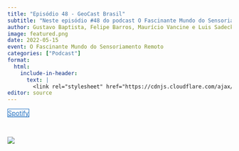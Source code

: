 ```yaml
---
title: "Episódio 48 - GeoCast Brasil"
subtitle: "Neste episódio #48 do podcast O Fascinante Mundo do Sensoriamento Remoto, eu converso com a moçada do GeoCast Brasil, Felipe Barros, Maurício Vancine e Luis Sadeck. Segunda às 17h estarei ao vivo no YouTube apresentando o episódio. Espero que goste. Um grande abraço!"
author: Gustavo Baptista, Felipe Barros, Maurício Vancine e Luis Sadeck
image: featured.png
date: 2022-05-15
event: O Fascinante Mundo do Sensoriamento Remoto
categories: ["Podcast"]
format:
  html:
    include-in-header: 
      text: |
        <link rel="stylesheet" href="https://cdnjs.cloudflare.com/ajax/libs/font-awesome/6.5.0/css/all.min.css">
editor: source
---
```


<div class="mt-4 d-flex flex-row flex-wrap gap-1 justify-content-left justify-content-sm-start" role="group" aria-label="Links">
  <a href="https://open.spotify.com/episode/0Kn5k9039vM8bZgb4YdlJJ?si=5c6a4918bb904b73" class="btn btn-custom text-capitalize" target="_blank"><i class="fab fa-spotify me-1"></i>Spotify</a>
</div>

<style>
  .btn-custom {
    background-color: white;
    border: 1px solid #1c6cbe; /* Borda azul */
    color: #1c6cbe; /* Texto azul */
    transition: background-color 0.3s, color 0.3s;
  }
  .btn-custom:hover {
    background-color: #1c6cbe; /* Cor de fundo azul ao passar o mouse */
    color: white; /* Texto branco */
  }
</style>

<br>

![](featured.png)
